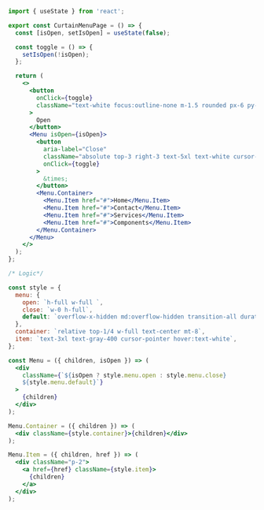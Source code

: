 ```jsx
import { useState } from 'react';

export const CurtainMenuPage = () => {
  const [isOpen, setIsOpen] = useState(false);

  const toggle = () => {
    setIsOpen(!isOpen);
  };

  return (
    <>
      <button
        onClick={toggle}
        className="text-white focus:outline-none m-1.5 rounded px-6 py-2 font-medium bg-black"
      >
        Open
      </button>
      <Menu isOpen={isOpen}>
        <button
          aria-label="Close"
          className="absolute top-3 right-3 text-5xl text-white cursor-pointer"
          onClick={toggle}
        >
          &times;
        </button>
        <Menu.Container>
          <Menu.Item href="#">Home</Menu.Item>
          <Menu.Item href="#">Contact</Menu.Item>
          <Menu.Item href="#">Services</Menu.Item>
          <Menu.Item href="#">Components</Menu.Item>
        </Menu.Container>
      </Menu>
    </>
  );
};

/* Logic*/

const style = {
  menu: {
    open: `h-full w-full `,
    close: `w-0 h-full`,
    default: `overflow-x-hidden md:overflow-hidden transition-all duration-500 fixed z-10 top-0 left-0 bg-black`,
  },
  container: `relative top-1/4 w-full text-center mt-8`,
  item: `text-3xl text-gray-400 cursor-pointer hover:text-white`,
};

const Menu = ({ children, isOpen }) => (
  <div
    className={`${isOpen ? style.menu.open : style.menu.close} 
    ${style.menu.default}`}
  >
    {children}
  </div>
);

Menu.Container = ({ children }) => (
  <div className={style.container}>{children}</div>
);

Menu.Item = ({ children, href }) => (
  <div className="p-2">
    <a href={href} className={style.item}>
      {children}
    </a>
  </div>
);
```
